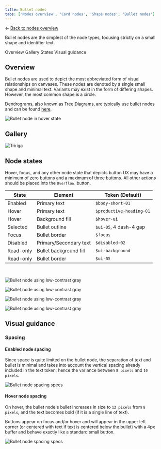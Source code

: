 ```yaml
---
title: Bullet nodes
tabs: ['Nodes overview', 'Card nodes', 'Shape nodes', 'Bullet nodes']
---
```



<- [Back to nodes overview](https://pages.github.ibm.com/cdai-design/pal/patterns/canvas/nodes/nodes-overview) 

<PageDescription>

Bullet nodes are the simplest of the node types, focusing strictly on a small shape and identifier text. 

</PageDescription>

<AnchorLinks>
  <AnchorLink>Overview</AnchorLink>
  <AnchorLink>Gallery</AnchorLink>
  <AnchorLink>States</AnchorLink>
  <AnchorLink>Visual guidance</AnchorLink>
</AnchorLinks>

## Overview

Bullet nodes are used to depict the most abbreviated form of visual relationships on canvases. These nodes are denoted by a single small shape and minimal text. Variants may exist in the form of differing shapes. However, the most common shape is a circle.

Dendrograms, also known as Tree Diagrams, are typically use bullet nodes and can be found [here](https://charts.carbondesignsystem.com/?path=/story/complex-charts-tree--dendrogram).

<Row>
  <Column colMd={8} colLg={8}>

![Bullet node in hover state](../images/bulletNodeEnabled.png)

  </Column>
</Row>  

## Gallery


<ImageGallery>


<ImageGalleryImage alt="Tririga" title="Tririga dendrogram" col={4}>

![Tririga](../images/gallery/tririgaDendro.png)

</ImageGalleryImage>  

</ImageGallery>


## Node states

Hover, focus, and any other node state that depicts button UX may have a minimum of zero buttons and a maximum of three buttons. All other actions should be placed into the `Overflow`.  button. 


| State | Element      | Token (Default)     |
| -------- | --------- | ---------- |
| Enabled        | Primary text         | `$body-short-01`          |
| Hover       | Primary text         | `$productive-heading-01`          |
| Hover        | Background fill         | `$hover-ui`          |
| Selected        | Bullet outline         | `$ui-05`, 4 dash-4 gap          |
| Focus        | Bullet border         | `$focus`          |
| Disabled        | Primary/Secondary text         | `$disabled-02`          |
| Read-only        | Bullet background fill         | `$ui-background`          |
| Read-only        | Bullet border         | `$ui-05`          |


<br /> 


<Row>

<Column colLg={12}>
<Tabs>
<Tab label="White theme">

  ![Bullet node using low-contrast gray](../images/BulletNodeWhiteTheme.png)

</Tab>

<Tab label="Gray 10 theme">

  ![Bullet node using low-contrast gray](../images/BulletNodeGray10Theme.png)

</Tab>

<Tab label="Gray 90 theme">

  ![Bullet node using low-contrast gray](../images/BulletNodeGray90Theme.png)

</Tab>

<Tab label="Gray 100 theme">

  ![Bullet node using low-contrast gray](../images/BulletNodeGray100Theme.png)

</Tab>

</Tabs>

</Column>

</Row>




## Visual guidance

### Spacing

#### Enabled node spacing

Since space is quite limited on the bullet node, the separation of text and bullet is minimal and takes into account the vertical spacing already included in the text token; hence the variance between `8 pixels` and `10 pixels`.

<Row>
  <Column colMd={8} colLg={8}>

![Bullet node spacing specs](../images/bulletNodeSpacing.png)

</Column>

</Row>

#### Hover node spacing

On hover, the bullet node's bullet increases in size to `12 pixels` from `8 pixels`, and the text becomes bold (if it is a single line of text).

Buttons appear on focus and/or hover and will appear in the upper left corner (or centered with text if text is centered below the bullet) with a 4px buffer and behave exactly like a standard small button.

<Row>
  <Column colMd={8} colLg={8}>

![Bullet node spacing specs](../images/bulletNodeSpacingHover.png)

</Column>
</Row>
